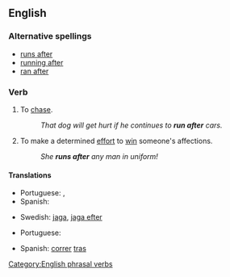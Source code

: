 ==English==

===Alternative spellings===
* [[runs after]]
* [[running after]]
* [[ran after]]

===Verb===
{{infl|en|verb|head=to [[run]] [[after]]}}

# To [[chase]].
#: ''That dog will get hurt if he continues to '''run after''' cars.''
# To make a determined [[effort]] to [[win]] someone's affections.
#: ''She '''runs after''' any man in uniform!''

====Translations====
{{trans-top|chase}}
* Portuguese: {{t-|pt|correr atrás}},  {{t|pt|perseguir}}
* Spanish: {{t-|es|perseguir}}
{{trans-mid}}
* Swedish: [[jaga]], [[jaga efter]]
{{trans-bottom}}

{{trans-top|effort to win someone's affections}}
* Portuguese: {{t-|pt|correr atrás}}
{{trans-mid}}
* Spanish: [[correr]] [[tras]]
{{trans-bottom}}

[[Category:English phrasal verbs]]